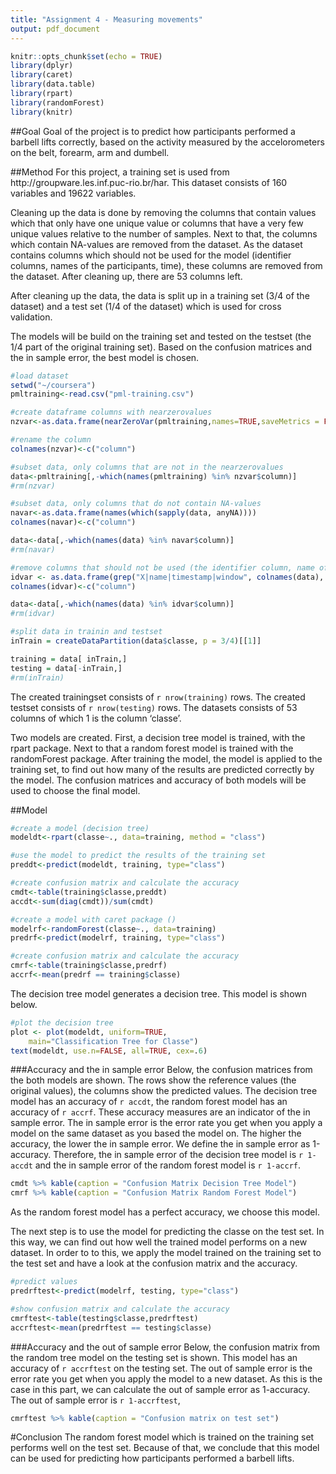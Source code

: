 ```yaml
---
title: "Assignment 4 - Measuring movements"
output: pdf_document
---
```


```r
knitr::opts_chunk$set(echo = TRUE)
library(dplyr)
library(caret)
library(data.table)
library(rpart)
library(randomForest)
library(knitr)
```

##Goal 
Goal of the project is to predict how participants performed a barbell lifts correctly, based on the activity measured by the accelorometers on the belt, forearm, arm and dumbell. 

##Method
For this project, a training set is used from http://groupware.les.inf.puc-rio.br/har. This dataset consists of 160 variables and 19622 variables.

Cleaning up the data is done by removing the columns that contain values which that only have one unique value or columns that have a very few unique values relative to the number of samples. Next to that, the columns which contain NA-values are removed from the dataset.
As the dataset contains columns which should not be used for the model (identifier columns, names of the participants, time), these columns are removed from the dataset. After cleaning up, there are 53 columns left.

After cleaning up the data, the data is split up in a training set (3/4 of the dataset) and a test set (1/4 of the dataset) which is used for cross validation.

The models will be build on the training set and tested on the testset (the 1/4 part of the original training set). Based on the confusion matrices and the in sample error, the best model is chosen.

```r
#load dataset
setwd("~/coursera")
pmltraining<-read.csv("pml-training.csv")

#create dataframe columns with nearzerovalues
nzvar<-as.data.frame(nearZeroVar(pmltraining,names=TRUE,saveMetrics = FALSE))

#rename the column
colnames(nzvar)<-c("column")

#subset data, only columns that are not in the nearzerovalues
data<-pmltraining[,-which(names(pmltraining) %in% nzvar$column)]
#rm(nzvar)

#subset data, only columns that do not contain NA-values
navar<-as.data.frame(names(which(sapply(data, anyNA))))
colnames(navar)<-c("column")

data<-data[,-which(names(data) %in% navar$column)]
#rm(navar)

#remove columns that should not be used (the identifier column, name of participants, the time)
idvar <- as.data.frame(grep("X|name|timestamp|window", colnames(data), value=T)) 
colnames(idvar)<-c("column")

data<-data[,-which(names(data) %in% idvar$column)]
#rm(idvar)

#split data in trainin and testset
inTrain = createDataPartition(data$classe, p = 3/4)[[1]]

training = data[ inTrain,]
testing = data[-inTrain,]
#rm(inTrain)
```

The created trainingset consists of `r nrow(training)` rows. The created testset consists of `r nrow(testing)` rows. The datasets consists of 53 columns of which 1 is the column 'classe'.

Two models are created. First, a decision tree model is trained, with the rpart package. Next to that a random forest model is trained with the randomForest package. After training the model, the model is applied to the training set, to find out how many of the results are predicted correctly by the model. The confusion matrices and accuracy of both models will be used to choose the final model.

##Model
```r
#create a model (decision tree)
modeldt<-rpart(classe~., data=training, method = "class")

#use the model to predict the results of the training set
preddt<-predict(modeldt, training, type="class")

#create confusion matrix and calculate the accuracy
cmdt<-table(training$classe,preddt)
accdt<-sum(diag(cmdt))/sum(cmdt)

#create a model with caret package ()
modelrf<-randomForest(classe~., data=training)
predrf<-predict(modelrf, training, type="class")

#create confusion matrix and calculate the accuracy
cmrf<-table(training$classe,predrf)
accrf<-mean(predrf == training$classe)

```

The decision tree model generates a decision tree. This model is shown below.

```r
#plot the decision tree
plot <- plot(modeldt, uniform=TRUE, 
  	main="Classification Tree for Classe")
text(modeldt, use.n=FALSE, all=TRUE, cex=.6)
```

###Accuracy and the in sample error
  Below, the confusion matrices from the both models are shown. The rows show the reference values (the original values), the columns show the predicted values. The decision tree model has an accuracy of `r accdt`, the random forest model has an accuracy of `r accrf`. These accuracy measures are an indicator of the in sample error. The in sample error is the error rate you get when you apply a model on the same dataset as you based the model on. The higher the accuracy, the lower the in sample error. We define the in sample error as 1-accuracy. Therefore, the in sample error of the decision tree model is `r 1-accdt` and the in sample error of the random forest model is `r 1-accrf`.
  

```r
cmdt %>% kable(caption = "Confusion Matrix Decision Tree Model")
cmrf %>% kable(caption = "Confusion Matrix Random Forest Model")
```

As the random forest model has a perfect accuracy, we choose this model. 

The next step is to use the model for predicting the classe on the test set. In this way, we can find out how well the trained model performs on a new dataset. In order to to this, we apply the model trained on the training set to the test set and have a look at the confusion matrix and the accuracy.

```r
#predict values
predrftest<-predict(modelrf, testing, type="class")

#show confusion matrix and calculate the accuracy
cmrftest<-table(testing$classe,predrftest)
accrftest<-mean(predrftest == testing$classe)
```

###Accuracy and the out of sample error
Below, the confusion matrix from the random tree model on the testing set is shown. This model has an accuracy of `r accrftest` on the testing set. The out of sample error is the error rate you get when you apply the model to a new dataset. As this is the case in this part, we can calculate the out of sample error as 1-accuracy. The out of sample error is `r 1-accrftest`,

```r
cmrftest %>% kable(caption = "Confusion matrix on test set")
```

#Conclusion
The random forest model which is trained on the training set performs well on the test set. Because of that, we conclude that this model can be used for predicting how participants performed a barbell lifts.

